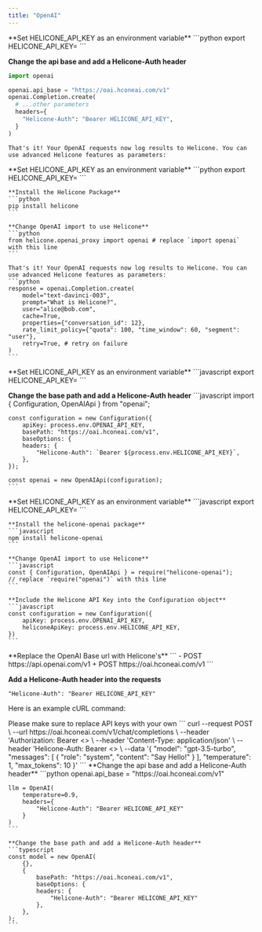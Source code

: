 ```yaml
---
title: "OpenAI"
---
```


<Tabs>
  <Tab title="Python">
  **Set HELICONE_API_KEY as an environment variable**
  ```python
  export HELICONE_API_KEY=<your API key>
  ```

**Change the api base and add a Helicone-Auth header**

```python
import openai

openai.api_base = "https://oai.hconeai.com/v1"
openai.Completion.create(
  # ...other parameters
  headers={
    "Helicone-Auth": "Bearer HELICONE_API_KEY",
  }
)
```

    That's it! Your OpenAI requests now log results to Helicone. You can use advanced Helicone features as parameters:

  </Tab>
  <Tab title="Python (w/ package)">
    **Set HELICONE_API_KEY as an environment variable**
    ```python
    export HELICONE_API_KEY=<your API key>
    ```

    **Install the Helicone Package**
    ```python
    pip install helicone
    ```

    **Change OpenAI import to use Helicone**
    ```python
    from helicone.openai_proxy import openai # replace `import openai` with this line
    ```

    That's it! Your OpenAI requests now log results to Helicone. You can use advanced Helicone features as parameters:
    ```python
    response = openai.Completion.create(
        model="text-davinci-003",
        prompt="What is Helicone?",
        user="alice@bob.com",
        cache=True,
        properties={"conversation_id": 12},
        rate_limit_policy={"quota": 100, "time_window": 60, "segment": "user"},
        retry=True, # retry on failure
    )
    ```

  </Tab>
  <Tab title="Node.js">
  **Set HELICONE_API_KEY as an environment variable**
    ```javascript
    export HELICONE_API_KEY=<your API key>
    ```
    
  **Change the base path and add a Helicone-Auth header**
    ```javascript
    import { Configuration, OpenAIApi } from "openai";

    const configuration = new Configuration({
        apiKey: process.env.OPENAI_API_KEY,
        basePath: "https://oai.hconeai.com/v1",
        baseOptions: {
        headers: {
            "Helicone-Auth": `Bearer ${process.env.HELICONE_API_KEY}`,
        },
    });

    const openai = new OpenAIApi(configuration);
    ```

  </Tab>
  <Tab title="Node.js (w/ package)">
    **Set HELICONE_API_KEY as an environment variable**
    ```javascript
    export HELICONE_API_KEY=<your API key>
    ```

    **Install the helicone-openai package**
    ```javascript
    npm install helicone-openai
    ```

    **Change OpenAI import to use Helicone**
    ```javascript
    const { Configuration, OpenAIApi } = require("helicone-openai");
    // replace `require("openai")` with this line
    ```

    **Include the Helicone API Key into the Configuration object**
    ```javascript
    const configuration = new Configuration({
        apiKey: process.env.OPENAI_API_KEY,
        heliconeApiKey: process.env.HELICONE_API_KEY,
    })
    ```

  </Tab>
  <Tab title="cURL">
   **Replace the OpenAI Base url with Helicone's**
   ```
   - POST https://api.openai.com/v1
   + POST https://oai.hconeai.com/v1
   ```

**Add a Helicone-Auth header into the requests**

```
"Helicone-Auth": "Bearer HELICONE_API_KEY"
```

Here is an example cURL command:

   <Note>
   Please make sure to replace API keys with your own
   </Note>
   ```
    curl --request POST \
        --url https://oai.hconeai.com/v1/chat/completions \
        --header 'Authorization: Bearer <<YOUR_OPENAI_API_KEY>> \
        --header 'Content-Type: application/json' \
        --header 'Helicone-Auth: Bearer <<YOUR_HELICONE_API_KEY>> \
        --data '{
            "model": "gpt-3.5-turbo",
            "messages": [
                {
                    "role": "system",
                    "content": "Say Hello!"
                }
            ],
            "temperature": 1,
            "max_tokens": 10
    }'
   ```

  </Tab>
  <Tab title="Langchain">
    **Change the api base and add a Helicone-Auth header**
    ```python
    openai.api_base = "https://oai.hconeai.com/v1"

    llm = OpenAI(
        temperature=0.9,
        headers={
            "Helicone-Auth": "Bearer HELICONE_API_KEY"
        }
    )
    ```

    **Change the base path and add a Helicone-Auth header**
    ```typescript
    const model = new OpenAI(
        {},
        {
            basePath: "https://oai.hconeai.com/v1",
            baseOptions: {
            headers: {
                "Helicone-Auth": "Bearer HELICONE_API_KEY"
            },
        },
    );
    ```

  </Tab>
</Tabs>

